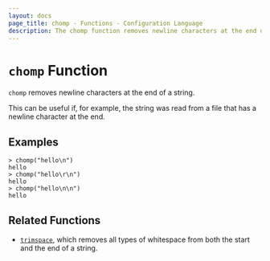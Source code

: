 ```yaml
---
layout: docs
page_title: chomp - Functions - Configuration Language
description: The chomp function removes newline characters at the end of a string.
---
```


# `chomp` Function

`chomp` removes newline characters at the end of a string.

This can be useful if, for example, the string was read from a file that has
a newline character at the end.

## Examples

```shell-session
> chomp("hello\n")
hello
> chomp("hello\r\n")
hello
> chomp("hello\n\n")
hello
```

## Related Functions

- [`trimspace`](/nomad/docs/job-specification/hcl2/functions/string/trimspace), which removes all types of whitespace from
  both the start and the end of a string.
